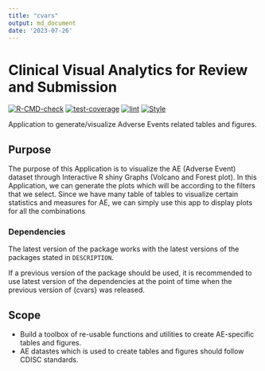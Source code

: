 ```yaml
---
title: "cvars"
output: md_document
date: '2023-07-26'
---
```


<!-- Please do not edit the README.md file as it is auto-generated. Only edit the README.Rmd file -->

# Clinical Visual Analytics for Review and Submission

<!-- badges: start -->
  [![R-CMD-check](https://github.com/phuse-org/aesummaries/actions/workflows/R-CMD-check.yaml/badge.svg)](https://github.com/phuse-org/aesummaries/actions/workflows/R-CMD-check.yaml)
  [![test-coverage](https://github.com/phuse-org/aesummaries/actions/workflows/test-coverage.yaml/badge.svg)](https://github.com/phuse-org/aesummaries/actions/workflows/test-coverage.yaml)
  [![lint](https://github.com/phuse-org/aesummaries/actions/workflows/lint.yaml/badge.svg)](https://github.com/phuse-org/aesummaries/actions/workflows/lint.yaml)
  [![Style](https://github.com/phuse-org/aesummaries/actions/workflows/styler.yaml/badge.svg)](https://github.com/phuse-org/aesummaries/actions/workflows/styler.yaml)
  <!-- badges: end -->

Application to generate/visualize Adverse Events related tables and figures.

## Purpose

The purpose of this Application is to visualize the AE (Adverse Event) dataset through Interactive R shiny Graphs (Volcano and Forest plot). In this Application, we can generate the plots which will be according to the filters that we select. 
Since we have many table of tables to visualize certain statistics and measures for AE, we can simply use this app to display plots for all the combinations

### Dependencies

The latest version of the package works with the latest versions of the packages
stated in `DESCRIPTION`.

If a previous version of the package should be used, it is recommended to use
latest version of the dependencies at the point of time when the previous
version of {cvars} was released.

## Scope

* Build a toolbox of re-usable functions and utilities to create AE-specific tables and figures.
* AE datastes which is used to create tables and figures should follow CDISC standards.

